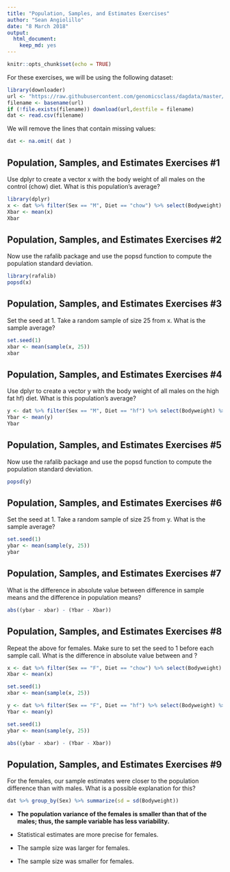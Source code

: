 ```yaml
---
title: "Population, Samples, and Estimates Exercises"
author: "Sean Angiolillo"
date: "8 March 2018"
output: 
  html_document: 
    keep_md: yes
---
```


```r
knitr::opts_chunk$set(echo = TRUE)
```

For these exercises, we will be using the following dataset:

```r
library(downloader) 
url <- "https://raw.githubusercontent.com/genomicsclass/dagdata/master/inst/extdata/mice_pheno.csv"
filename <- basename(url)
if (!file.exists(filename)) download(url,destfile = filename)
dat <- read.csv(filename)
```

We will remove the lines that contain missing values:

```r
dat <- na.omit( dat )
```

## Population, Samples, and Estimates Exercises #1

Use dplyr to create a vector x with the body weight of all males on the control (chow) diet. What is this population's average?

```r
library(dplyr)
x <- dat %>% filter(Sex == "M", Diet == "chow") %>% select(Bodyweight) %>% unlist
Xbar <- mean(x)
Xbar
```

## Population, Samples, and Estimates Exercises #2

Now use the rafalib package and use the popsd function to compute the population standard deviation.

```r
library(rafalib)
popsd(x)
```

## Population, Samples, and Estimates Exercises #3

Set the seed at 1. Take a random sample  of size 25 from x. What is the sample average?

```r
set.seed(1)
xbar <- mean(sample(x, 25))
xbar
```

## Population, Samples, and Estimates Exercises #4

Use dplyr to create a vector y with the body weight of all males on the high fat hf) diet. What is this population's average?

```r
y <- dat %>% filter(Sex == "M", Diet == "hf") %>% select(Bodyweight) %>% unlist
Ybar <- mean(y)
Ybar
```

## Population, Samples, and Estimates Exercises #5

Now use the rafalib package and use the popsd function to compute the population standard deviation.

```r
popsd(y)
```

## Population, Samples, and Estimates Exercises #6

Set the seed at 1. Take a random sample  of size 25 from y. What is the sample average?

```r
set.seed(1)
ybar <- mean(sample(y, 25))
ybar
```

## Population, Samples, and Estimates Exercises #7

What is the difference in absolute value between difference in sample means and the difference in population means?

```r
abs((ybar - xbar) - (Ybar - Xbar)) 
```


## Population, Samples, and Estimates Exercises #8

Repeat the above for females. Make sure to set the seed to 1 before each sample call. What is the difference in absolute value between and ?

```r
x <- dat %>% filter(Sex == "F", Diet == "chow") %>% select(Bodyweight) %>% unlist
Xbar <- mean(x)

set.seed(1)
xbar <- mean(sample(x, 25))

y <- dat %>% filter(Sex == "F", Diet == "hf") %>% select(Bodyweight) %>% unlist
Ybar <- mean(y)

set.seed(1)
ybar <- mean(sample(y, 25))

abs((ybar - xbar) - (Ybar - Xbar))
```


## Population, Samples, and Estimates Exercises #9

For the females, our sample estimates were closer to the population difference than with males. What is a possible explanation for this?

```r
dat %>% group_by(Sex) %>% summarize(sd = sd(Bodyweight))
```

* **The population variance of the females is smaller than that of the males; thus, the sample variable has less variability.**

* Statistical estimates are more precise for females.

* The sample size was larger for females.

* The sample size was smaller for females.